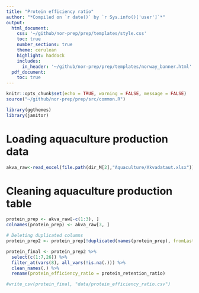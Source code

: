 ```yaml
---
title: "Protein efficiency ratio"
author: "*Compiled on `r date()` by `r Sys.info()['user']`*"
output: 
  html_document:
    css: '~/github/nor-prep/prep/templates/style.css'
    toc: true
    number_sections: true
    theme: cerulean
    highlight: haddock
    includes: 
      in_header: '~/github/nor-prep/prep/templates/norway_banner.html'
  pdf_document:
    toc: true
---
```

```r
knitr::opts_chunk$set(echo = TRUE, warning = FALSE, message = FALSE)
source("~/github/nor-prep/prep/src/common.R")
```

```r
library(ggthemes)
library(janitor)
```

# Loading aquaculture production data
```r
akva_raw<-read_excel(file.path(dir_M[2],"Aquaculture/Akvadataut.xlsx")) 
```

# Cleaning aquaculture production table
```r
protein_prep <- akva_raw[-c(1:3), ]
colnames(protein_prep) <- akva_raw[3, ]

# Deleting duplicated columns 
protein_prep2 <- protein_prep[!duplicated(names(protein_prep), fromLast = TRUE)]

protein_final <- protein_prep2 %>%
  select(c(1:7,26)) %>%
  filter_at(vars(8), all_vars(!is.na(.))) %>% 
  clean_names(.) %>% 
  rename(protein_efficiency_ratio = protein_retention_ratio)

#write_csv(protein_final, "data/protein_efficiency_ratio.csv")
```




